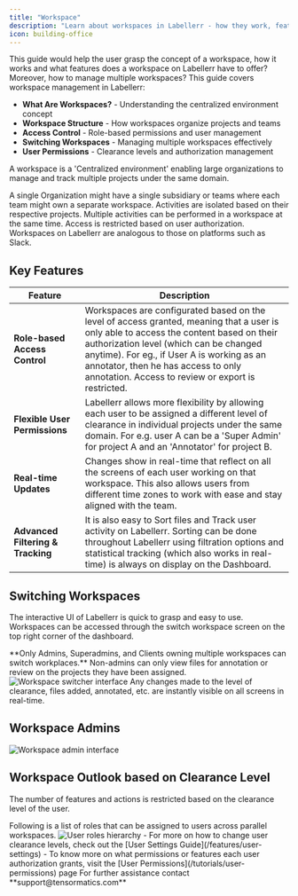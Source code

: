 ```yaml
---
title: "Workspace"
description: "Learn about workspaces in Labellerr - how they work, features they offer, and how to manage multiple workspaces effectively."
icon: building-office
---
```


<Note>
This guide would help the user grasp the concept of a workspace, how it works and what features does a workspace on Labellerr have to offer? Moreover, how to manage multiple workspaces?
</Note>

<Card title="Topics Covered" icon="building-office">
This guide covers workspace management in Labellerr:

* **What Are Workspaces?** - Understanding the centralized environment concept
* **Workspace Structure** - How workspaces organize projects and teams
* **Access Control** - Role-based permissions and user management
* **Switching Workspaces** - Managing multiple workspaces effectively
* **User Permissions** - Clearance levels and authorization management
</Card>

A workspace is a 'Centralized environment' enabling large organizations to manage and track multiple projects under the same domain.

A single Organization might have a single subsidiary or teams where each team might own a separate workspace. Activities are isolated based on their respective projects. Multiple activities can be performed in a workspace at the same time. Access is restricted based on user authorization. Workspaces on Labellerr are analogous to those on platforms such as Slack.

## Key Features

| Feature | Description |
|---------|-------------|
| **Role-based Access Control** | Workspaces are configurated based on the level of access granted, meaning that a user is only able to access the content based on their authorization level (which can be changed anytime). For eg., if User A is working as an annotator, then he has access to only annotation. Access to review or export is restricted. |
| **Flexible User Permissions** | Labellerr allows more flexibility by allowing each user to be assigned a different level of clearance in individual projects under the same domain. For e.g. user A can be a 'Super Admin' for project A and an 'Annotator' for project B. |
| **Real-time Updates** | Changes show in real-time that reflect on all the screens of each user working on that workspace. This also allows users from different time zones to work with ease and stay aligned with the team. |
| **Advanced Filtering & Tracking** | It is also easy to Sort files and Track user activity on Labellerr. Sorting can be done throughout Labellerr using filtration options and statistical tracking (which also works in real-time) is always on display on the Dashboard. |

## Switching Workspaces

The interactive UI of Labellerr is quick to grasp and easy to use. Workspaces can be accessed through the switch workspace screen on the top right corner of the dashboard. 

<Warning>
**Only Admins, Superadmins, and Clients owning multiple workspaces can switch workplaces.** Non-admins can only view files for annotation or review on the projects they have been assigned.
</Warning>

<Frame>
  <img src="https://d24lr4zqs1tgqh.cloudfront.net/b6e3828b-f568-4be5-84b9-a0e8a3fef71a.jpg" alt="Workspace switcher interface" />
</Frame>

<Info>
Any changes made to the level of clearance, files added, annotated, etc. are instantly visible on all screens in real-time.
</Info>

## Workspace Admins

<Frame>
  <img src="https://d24lr4zqs1tgqh.cloudfront.net/0b4755b6-8b5e-4769-a495-480097850f29.jpg" alt="Workspace admin interface" />
</Frame>

## Workspace Outlook based on Clearance Level

The number of features and actions is restricted based on the clearance level of the user.

<Info>
Following is a list of roles that can be assigned to users across parallel workspaces.

<Frame>
  <img src="https://storage.googleapis.com/labellerr-cdn/1%20%20Documentation/user-roles.webp" alt="User roles hierarchy" />
</Frame>
</Info>

<CardGroup cols={1}>
  <Card title="Learn More" icon="question-circle">
    - For more on how to change user clearance levels, check out the [User Settings Guide](/features/user-settings)
    - To know more on what permissions or features each user authorization grants, visit the [User Permissions](/tutorials/user-permissions) page
  </Card>
</CardGroup>

<Note>
For further assistance contact **support@tensormatics.com**
</Note>
